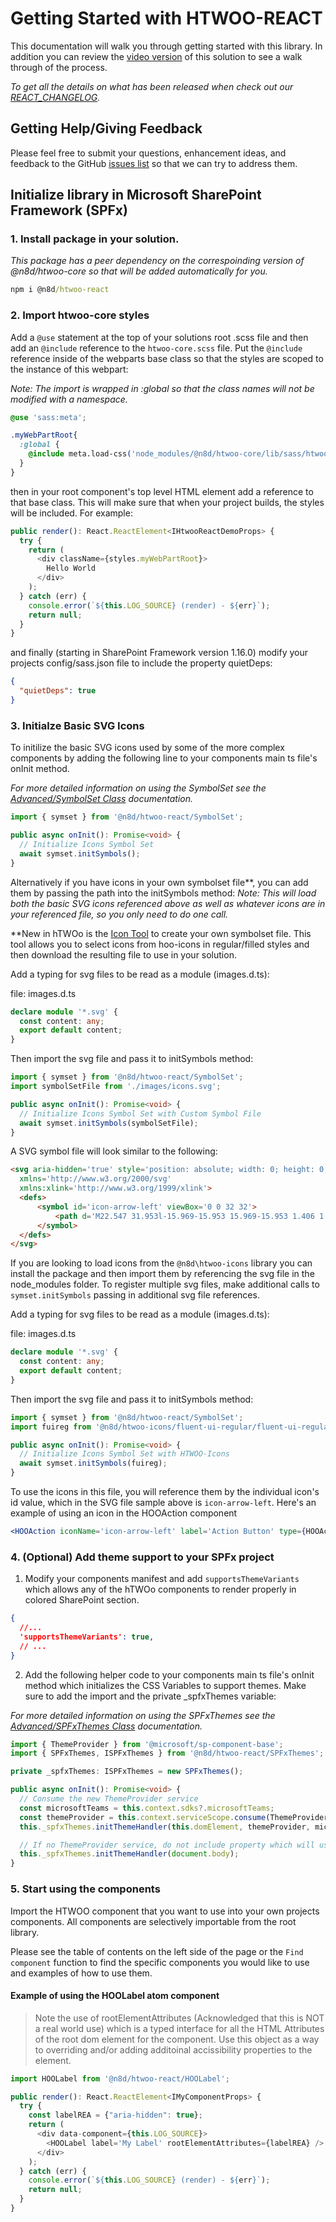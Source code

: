 
<Meta title="Introduction/Getting Started" />

# Getting Started with HTWOO-REACT

This documentation will walk you through getting started with this library. In addition you can review the [video version](https://julieturner.net/post/intro-htwoo-react/) of this solution to see a walk through of the process.

_To get all the details on what has been released when check out our [REACT_CHANGELOG](https://github.com/n8design/htwoo/blob/main/REACT-CHANGELOG.md)._

## Getting Help/Giving Feedback

Please feel free to submit your questions, enhancement ideas, and feedback to the GitHub [issues list](https://github.com/n8design/htwoo/issues) so that we can try to address them.

## Initialize library in Microsoft SharePoint Framework (SPFx)

### 1. Install package in your solution.
  
  _This package has a peer dependency on the correspoinding version of @n8d/htwoo-core so that will be added automatically for you._

  ```cmd
  npm i @n8d/htwoo-react
  ```

### 2. Import htwoo-core styles

  Add a `@use` statement at the top of your solutions root .scss file and then add an `@include` reference to the `htwoo-core.scss` file. Put the `@include` reference inside of the webparts base class so that the styles are scoped to the instance of this webpart:
  
  _Note: The import is wrapped in :global so that the class names will not be modified with a namespace._

  ```css
  @use 'sass:meta';

  .myWebPartRoot{
    :global {
      @include meta.load-css('node_modules/@n8d/htwoo-core/lib/sass/htwoo-core');
    }
  }
  ```

  then in your root component's top level HTML element add a reference to that base class. This will make sure that when your project builds, the styles will be included. For example:

  ```ts
  public render(): React.ReactElement<IHtwooReactDemoProps> {
    try {
      return (
        <div className={styles.myWebPartRoot}>
          Hello World
        </div>
      );
    } catch (err) {
      console.error(`${this.LOG_SOURCE} (render) - ${err}`);
      return null;
    }
  }
  ```

  and finally (starting in SharePoint Framework version 1.16.0) modify your projects config/sass.json file to include the property quietDeps:

  ```json
  {
    "quietDeps": true
  }
  ```
    
### 3. Initialze Basic SVG Icons

  To initilize the basic SVG icons used by some of the more complex components by adding the following line to your components main ts file's onInit method.

  _For more detailed information on using the SymbolSet see the [Advanced/SymbolSet Class](https://lab.n8d.studio/htwoo/htwoo-react/?path=/story/advanced-symbolset-class--page) documentation._
  
  ```ts
  import { symset } from '@n8d/htwoo-react/SymbolSet';

  public async onInit(): Promise<void> {
    // Initialize Icons Symbol Set
    await symset.initSymbols();
  }
  ```
  
  Alternatively if you have icons in your own symbolset file**, you can add them by passing the path into the initSymbols method:
  _Note: This will load both the basic SVG icons referenced above as well as whatever icons are in your referenced file, so you only need to do one call._

  **New in hTWOo is the <a href="https://my.n8d.at/htwoo-icons" target="blank">Icon Tool</a> to create your own symbolset file. This tool allows you to select icons from hoo-icons in regular/filled styles and then download the resulting file to use in your solution.

  Add a typing for svg files to be read as a module (images.d.ts):

  file: images.d.ts
  ```ts
  declare module '*.svg' {
    const content: any;
    export default content;
  }
  ```

  Then import the svg file and pass it to initSymbols method:    
  ```ts
  import { symset } from '@n8d/htwoo-react/SymbolSet';
  import symbolSetFile from './images/icons.svg';

  public async onInit(): Promise<void> {
    // Initialize Icons Symbol Set with Custom Symbol File
    await symset.initSymbols(symbolSetFile);
  }
  ```
   
  A SVG symbol file will look similar to the following:

  ```html
  <svg aria-hidden='true' style='position: absolute; width: 0; height: 0; overflow: hidden;' version='1.1'
    xmlns='http://www.w3.org/2000/svg'
    xmlns:xlink='http://www.w3.org/1999/xlink'>
    <defs>
        <symbol id='icon-arrow-left' viewBox='0 0 32 32'>
            <path d='M22.547 31.953l-15.969-15.953 15.969-15.953 1.406 1.406-14.531 14.547 14.531 14.547-1.406 1.406z'></path>
        </symbol>
    </defs>
  </svg>
  ```

  If you are looking to load icons from the `@n8d\htwoo-icons` library you can install the package and then import them by referencing the svg file in the node_modules folder. 
  To register multiple svg files, make additional calls to `symset.initSymbols` passing in additional svg file references.
  
  Add a typing for svg files to be read as a module (images.d.ts):

  file: images.d.ts
  ```ts
  declare module '*.svg' {
    const content: any;
    export default content;
  }
  ```

  Then import the svg file and pass it to initSymbols method:
  ```ts
  import { symset } from '@n8d/htwoo-react/SymbolSet';
  import fuireg from '@n8d/htwoo-icons/fluent-ui-regular/fluent-ui-regular.svg';

  public async onInit(): Promise<void> {
    // Initialize Icons Symbol Set with HTWOO-Icons
    await symset.initSymbols(fuireg);
  }
  ```

  To use the icons in this file, you will reference them by the individual icon's id value, which in the SVG file sample above is `icon-arrow-left`. Here's an example of using an icon in the HOOAction component

  ```jsx
  <HOOAction iconName='icon-arrow-left' label='Action Button' type={HOOActionType.Action}/>
  ```

### 4. (Optional) Add theme support to your SPFx project

  1. Modify your components manifest and add `supportsThemeVariants` which allows any of the hTWOo components to render properly in colored SharePoint section.

  ```json
  { 
    //...
    'supportsThemeVariants': true,
    // ...
  }
  ```

  2. Add the following helper code to your components main ts file's onInit method which initializes the CSS Variables to support themes. Make sure to add the import and the private _spfxThemes variable:

  _For more detailed information on using the SPFxThemes see the [Advanced/SPFxThemes Class](https://lab.n8d.studio/htwoo/htwoo-react/?path=/story/advanced-spfxthemes-class--page) documentation._
  
  ```ts
  import { ThemeProvider } from '@microsoft/sp-component-base';
  import { SPFxThemes, ISPFxThemes } from '@n8d/htwoo-react/SPFxThemes';
  
  private _spfxThemes: ISPFxThemes = new SPFxThemes();

  public async onInit(): Promise<void> {
    // Consume the new ThemeProvider service
    const microsoftTeams = this.context.sdks?.microsoftTeams;
    const themeProvider = this.context.serviceScope.consume(ThemeProvider.serviceKey);
    this._spfxThemes.initThemeHandler(this.domElement, themeProvider, microsoftTeams);

    // If no ThemeProvider service, do not include property which will use page context
    this._spfxThemes.initThemeHandler(document.body);
  }
  ```

### 5. Start using the components

  Import the HTWOO component that you want to use into your own projects components. All components are selectively importable from the root library. 
  
  Please see the table of contents on the left side of the page or the `Find component` function to find the specific components you would like to use and examples of how to use them. 

  #### Example of using the HOOLabel atom component
  
  >Note the use of rootElementAttributes (Acknowledged that this is NOT a real world use) which is a typed interface for all the HTML Attributes of the root dom element for the component. Use this object as a way to overriding and/or adding additoinal accissibility properties to the element.

  ```ts
  import HOOLabel from '@n8d/htwoo-react/HOOLabel';
  
  public render(): React.ReactElement<IMyComponentProps> {
    try {
      const labelREA = {"aria-hidden": true};
      return (
        <div data-component={this.LOG_SOURCE}>
          <HOOLabel label='My Label' rootElementAttributes={labelREA} />
        </div>
      );
    } catch (err) {
      console.error(`${this.LOG_SOURCE} (render) - ${err}`);
      return null;
    }
  }
  ```

